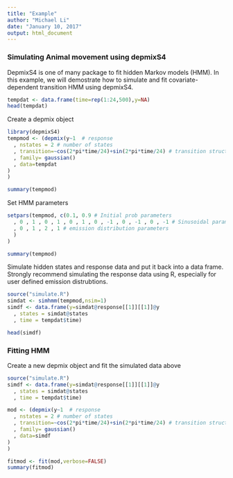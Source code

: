 ```yaml
---
title: "Example"
author: "Michael Li"
date: "January 10, 2017"
output: html_document
---
```


### Simulating Animal movement using depmixS4

DepmixS4 is one of many package to fit hidden Markov models (HMM). In this example, we will demostrate how to simulate and fit covariate-dependent transition HMM using depmixS4.

```r
tempdat <- data.frame(time=rep(1:24,500),y=NA)
head(tempdat)
```

Create a depmix object

```r
library(depmixS4)
tempmod <- (depmix(y~1  # response 
  , nstates = 2 # number of states
  , transition=~cos(2*pi*time/24)+sin(2*pi*time/24) # transition structure 
  , family= gaussian()
  , data=tempdat
)
)

summary(tempmod)
```

Set HMM parameters 

```r
setpars(tempmod, c(0.1, 0.9 # Initial prob parameters
  , 0 , 1 , 0 , 1 , 0 , 1 , 0 , -1 , 0 , -1 , 0 , -1 # Sinusoidal parameters for state switch (mlogit)
  , 0 , 1 , 2 , 1 # emission distribution parameters 
  )
)

summary(tempmod)
```

Simulate hidden states and response data and put it back into a data frame. Strongly recommend simulating the response data using R, especially for user defined emission distrubtions.

```r
source("simulate.R")
simdat <- simhmm(tempmod,nsim=1)
simdf <- data.frame(y=simdat@response[[1]][[1]]@y
  , states = simdat@states
  , time = tempdat$time)

head(simdf)
```

### Fitting HMM

Create a new depmix object and fit the simulated data above 

```r
source("simulate.R")
simdf <- data.frame(y=simdat@response[[1]][[1]]@y
  , states = simdat@states
  , time = tempdat$time)

mod <- (depmix(y~1  # response 
  , nstates = 2 # number of states
  , transition=~cos(2*pi*time/24)+sin(2*pi*time/24) # transition structure 
  , family= gaussian()
  , data=simdf
)
)

fitmod <- fit(mod,verbose=FALSE)
summary(fitmod)
```
